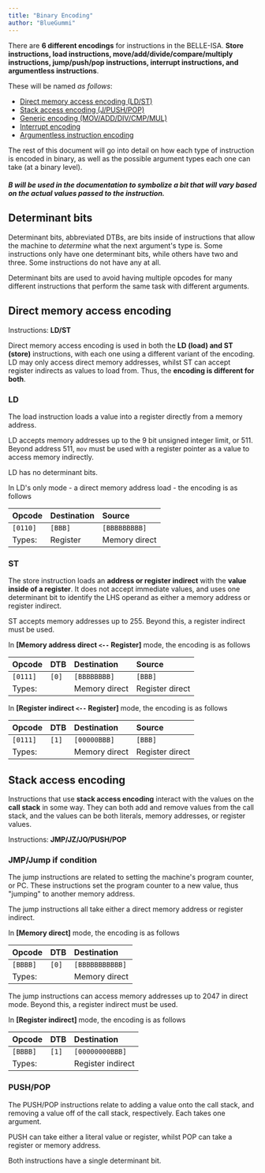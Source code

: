 ```yaml
---
title: "Binary Encoding"
author: "BlueGummi"
---
```


There are **6 different encodings** for instructions in the BELLE-ISA. **Store instructions, load instructions, move/add/divide/compare/multiply instructions, jump/push/pop instructions, interrupt instructions, and argumentless instructions**.

These will be named *as follows*:
- [Direct memory access encoding (LD/ST)](#direct-memory-address-encoding)
- [Stack access encoding (J/PUSH/POP)](#stack-access-encoding)
- [Generic encoding (MOV/ADD/DIV/CMP/MUL)](#generic-encoding)
- [Interrupt encoding](#interrupt-encoding)
- [Argumentless instruction encoding](#argumentless-encoding)

The rest of this document will go into detail on how each type of instruction is encoded in binary, as well as the possible argument types each one can take (at a binary level).

##### B will be used in the documentation to symbolize a bit that will vary based on the actual values passed to the instruction.

## Determinant bits

Determinant bits, abbreviated DTBs, are bits inside of instructions that allow the machine to *determine* what the next argument's type is. Some instructions only have one determinant bits, while others have two and three. Some instructions do not have any at all.

Determinant bits are used to avoid having multiple opcodes for many different instructions that perform the same task with different arguments.

## Direct memory access encoding

Instructions: **LD/ST**

Direct memory access encoding is used in both the **LD (load) and ST (store)** instructions, with each one using a different variant of the encoding. LD may only access direct memory addresses, whilst ST can accept register indirects as values to load from. Thus, the **encoding is different for both**.

### LD

The load instruction loads a value into a register directly from a memory address. 

LD accepts memory addresses up to the 9 bit unsigned integer limit, or 511. Beyond address 511, `mov` must be used with a register pointer as a value to access memory indirectly. 

LD has no determinant bits.

In LD's only mode - a direct memory address load - the encoding is as follows

| Opcode | Destination | Source |
| :----- | :---------- | :----- |
| `[0110]` | `[BBB]` | `[BBBBBBBBB]` |
| Types: | Register | Memory direct |

### ST

The store instruction loads an **address or register indirect** with the **value inside of a register**. It does not accept immediate values, and uses one determinant bit to identify the LHS operand as either a memory address or register indirect.

ST accepts memory addresses up to 255. Beyond this, a register indirect must be used.

In **[Memory address direct `<--` Register]** mode, the encoding is as follows

| Opcode | DTB | Destination | Source |
| :----- | :-- |:---------- | :----- |
| `[0111]`| `[0]` | `[BBBBBBBB]` | `[BBB]` |
| Types: |  | Memory direct | Register direct |


In **[Register indirect `<--` Register]** mode, the encoding is as follows

| Opcode | DTB |Destination | Source |
| :----- | :-------------- |:---------- | :----- |
| `[0111]` | `[1]` | `[00000BBB]` | `[BBB]` |
| Types: | | Memory direct | Register direct |


## Stack access encoding

Instructions that use **stack access encoding** interact with the values on the **call stack** in some way. They can both add and remove values from the call stack, and the values can be both literals, memory addresses, or register values.

Instructions: **JMP/JZ/JO/PUSH/POP**

### JMP/Jump if condition

The jump instructions are related to setting the machine's program counter, or PC. These instructions set the program counter to a new value, thus "jumping" to another memory address.

The jump instructions all take either a direct memory address or register indirect.

In **[Memory direct]** mode, the encoding is as follows

| Opcode | DTB |Destination |
| :----- | :---- | :-------------- |
| `[BBBB]` | `[0]` | `[BBBBBBBBBBB]` |
| Types: | | Memory direct |

The jump instructions can access memory addresses up to 2047 in direct mode. Beyond this, a register indirect must be used.

In **[Register indirect]** mode, the encoding is as follows

| Opcode | DTB |Destination |
| :----- | :---- | :-------------- |
| `[BBBB]` | `[1]` | `[00000000BBB]` |
| Types: | | Register indirect |


### PUSH/POP

The PUSH/POP instructions relate to adding a value onto the call stack, and removing a value off of the call stack, respectively. Each takes one argument.

PUSH can take either a literal value or register, whilst POP can take a register or memory address.

Both instructions have a single determinant bit.


